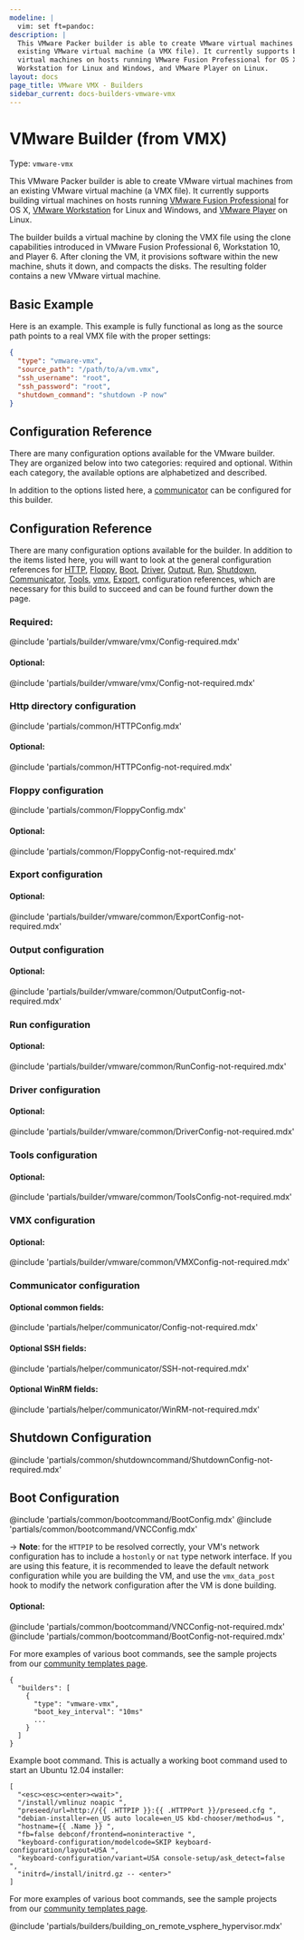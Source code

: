 ```yaml
---
modeline: |
  vim: set ft=pandoc:
description: |
  This VMware Packer builder is able to create VMware virtual machines from an
  existing VMware virtual machine (a VMX file). It currently supports building
  virtual machines on hosts running VMware Fusion Professional for OS X, VMware
  Workstation for Linux and Windows, and VMware Player on Linux.
layout: docs
page_title: VMware VMX - Builders
sidebar_current: docs-builders-vmware-vmx
---
```


# VMware Builder (from VMX)

Type: `vmware-vmx`

This VMware Packer builder is able to create VMware virtual machines from an
existing VMware virtual machine (a VMX file). It currently supports building
virtual machines on hosts running [VMware Fusion
Professional](https://www.vmware.com/products/fusion-professional/) for OS X,
[VMware Workstation](https://www.vmware.com/products/workstation/overview.html)
for Linux and Windows, and [VMware
Player](https://www.vmware.com/products/player/) on Linux.

The builder builds a virtual machine by cloning the VMX file using the clone
capabilities introduced in VMware Fusion Professional 6, Workstation 10, and
Player 6. After cloning the VM, it provisions software within the new machine,
shuts it down, and compacts the disks. The resulting folder contains a new
VMware virtual machine.

## Basic Example

Here is an example. This example is fully functional as long as the source path
points to a real VMX file with the proper settings:

```json
{
  "type": "vmware-vmx",
  "source_path": "/path/to/a/vm.vmx",
  "ssh_username": "root",
  "ssh_password": "root",
  "shutdown_command": "shutdown -P now"
}
```

## Configuration Reference

There are many configuration options available for the VMware builder. They are
organized below into two categories: required and optional. Within each
category, the available options are alphabetized and described.

In addition to the options listed here, a
[communicator](/docs/templates/communicator.html) can be configured for this
builder.

## Configuration Reference

There are many configuration options available for the builder. In addition to
the items listed here, you will want to look at the general configuration
references for
[HTTP](#http-directory-configuration),
[Floppy](#floppy-configuration),
[Boot](#boot-configuration),
[Driver](#driver-configuration),
[Output](#output-configuration),
[Run](#run-configuration),
[Shutdown](#shutdown-configuration),
[Communicator](#communicator-configuration),
[Tools](#tools-configuration),
[vmx](#vmx-configuration),
[Export](#export-configuration),
configuration references, which are
necessary for this build to succeed and can be found further down the page.

### Required:

@include 'partials/builder/vmware/vmx/Config-required.mdx'

#### Optional:

@include 'partials/builder/vmware/vmx/Config-not-required.mdx'

### Http directory configuration

@include 'partials/common/HTTPConfig.mdx'

#### Optional:

@include 'partials/common/HTTPConfig-not-required.mdx'

### Floppy configuration

@include 'partials/common/FloppyConfig.mdx'

#### Optional:

@include 'partials/common/FloppyConfig-not-required.mdx'

### Export configuration

#### Optional:

@include 'partials/builder/vmware/common/ExportConfig-not-required.mdx'

### Output configuration

#### Optional:

@include 'partials/builder/vmware/common/OutputConfig-not-required.mdx'

### Run configuration

#### Optional:

@include 'partials/builder/vmware/common/RunConfig-not-required.mdx'

### Driver configuration

#### Optional:

@include 'partials/builder/vmware/common/DriverConfig-not-required.mdx'

### Tools configuration

#### Optional:

@include 'partials/builder/vmware/common/ToolsConfig-not-required.mdx'

### VMX configuration

#### Optional:

@include 'partials/builder/vmware/common/VMXConfig-not-required.mdx'

### Communicator configuration

#### Optional common fields:

@include 'partials/helper/communicator/Config-not-required.mdx'

#### Optional SSH fields:

@include 'partials/helper/communicator/SSH-not-required.mdx'

#### Optional WinRM fields:

@include 'partials/helper/communicator/WinRM-not-required.mdx'

## Shutdown Configuration

@include 'partials/common/shutdowncommand/ShutdownConfig-not-required.mdx'

## Boot Configuration

@include 'partials/common/bootcommand/BootConfig.mdx'
@include 'partials/common/bootcommand/VNCConfig.mdx'

-&gt; **Note**: for the `HTTPIP` to be resolved correctly, your VM's network
configuration has to include a `hostonly` or `nat` type network interface.
If you are using this feature, it is recommended to leave the default network
configuration while you are building the VM, and use the `vmx_data_post` hook
to modify the network configuration after the VM is done building.

#### Optional:

@include 'partials/common/bootcommand/VNCConfig-not-required.mdx'
@include 'partials/common/bootcommand/BootConfig-not-required.mdx'

For more examples of various boot commands, see the sample projects from our
[community templates page](/community-tools.html#templates).

```
{
  "builders": [
    {
      "type": "vmware-vmx",
      "boot_key_interval": "10ms"
      ...
    }
  ]
}
```

Example boot command. This is actually a working boot command used to start an
Ubuntu 12.04 installer:

```text
[
  "<esc><esc><enter><wait>",
  "/install/vmlinuz noapic ",
  "preseed/url=http://{{ .HTTPIP }}:{{ .HTTPPort }}/preseed.cfg ",
  "debian-installer=en_US auto locale=en_US kbd-chooser/method=us ",
  "hostname={{ .Name }} ",
  "fb=false debconf/frontend=noninteractive ",
  "keyboard-configuration/modelcode=SKIP keyboard-configuration/layout=USA ",
  "keyboard-configuration/variant=USA console-setup/ask_detect=false ",
  "initrd=/install/initrd.gz -- <enter>"
]
```

For more examples of various boot commands, see the sample projects from our
[community templates page](/community-tools.html#templates).

@include 'partials/builders/building_on_remote_vsphere_hypervisor.mdx'

